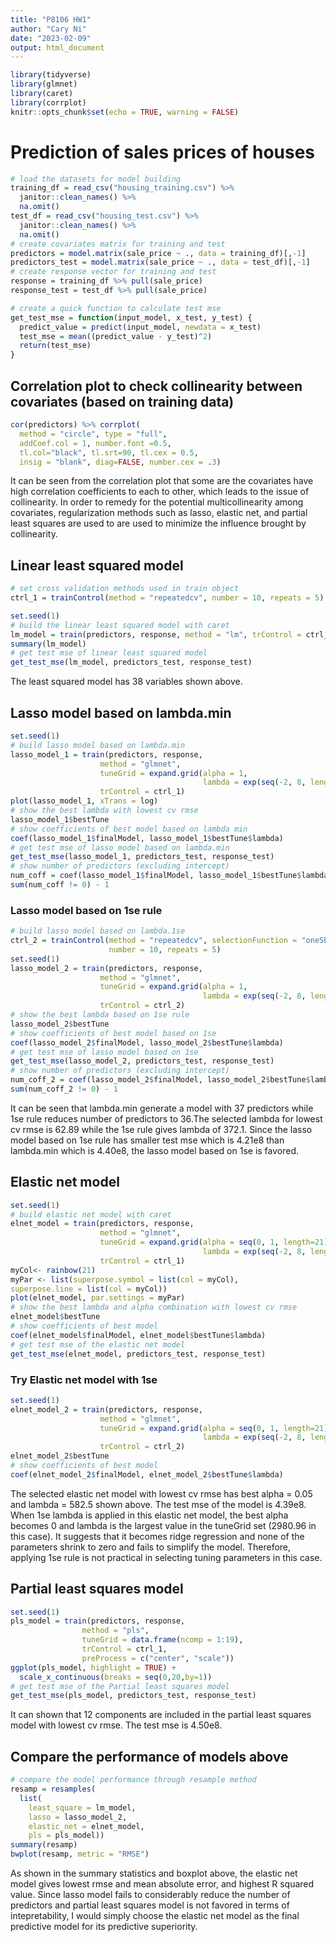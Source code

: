 ```yaml
---
title: "P8106 HW1"
author: "Cary Ni"
date: "2023-02-09"
output: html_document
---
```


```r
library(tidyverse)
library(glmnet)
library(caret)
library(corrplot)
knitr::opts_chunk$set(echo = TRUE, warning = FALSE)
```

# Prediction of sales prices of houses

```r
# load the datasets for model building
training_df = read_csv("housing_training.csv") %>% 
  janitor::clean_names() %>% 
  na.omit()
test_df = read_csv("housing_test.csv") %>% 
  janitor::clean_names() %>% 
  na.omit()
# create covariates matrix for training and test
predictors = model.matrix(sale_price ~ ., data = training_df)[,-1]
predictors_test = model.matrix(sale_price ~ ., data = test_df)[,-1]
# create response vector for training and test
response = training_df %>% pull(sale_price)
response_test = test_df %>% pull(sale_price)

# create a quick function to calculate test mse
get_test_mse = function(input_model, x_test, y_test) {
  predict_value = predict(input_model, newdata = x_test)
  test_mse = mean((predict_value - y_test)^2)
  return(test_mse)
}
```

## Correlation plot to check collinearity between covariates (based on training data)

```r
cor(predictors) %>% corrplot(
  method = "circle", type = "full", 
  addCoef.col = 1, number.font =0.5,
  tl.col="black", tl.srt=90, tl.cex = 0.5,
  insig = "blank", diag=FALSE, number.cex = .3)
```

It can be seen from the correlation plot that some are the covariates have high correlation coefficients to each to other, which leads to the issue of collinearity. In order to remedy for the potential multicollinearity among  covariates, regularization methods such as lasso, elastic net, and partial least squares are used to are used to minimize the influence brought by collinearity.

## Linear least squared model

```r
# set cross validation methods used in train object
ctrl_1 = trainControl(method = "repeatedcv", number = 10, repeats = 5)

set.seed(1)
# build the linear least squared model with caret
lm_model = train(predictors, response, method = "lm", trControl = ctrl_1)
summary(lm_model)
# get test mse of linear least squared model
get_test_mse(lm_model, predictors_test, response_test)
```

The least squared model has 38 variables shown above. 

## Lasso model based on lambda.min

```r
set.seed(1)
# build lasso model based on lambda.min
lasso_model_1 = train(predictors, response, 
                    method = "glmnet",
                    tuneGrid = expand.grid(alpha = 1,
                                           lambda = exp(seq(-2, 8, length=100))),
                    trControl = ctrl_1)
plot(lasso_model_1, xTrans = log)
# show the best lambda with lowest cv rmse
lasso_model_1$bestTune
# show coefficients of best model based on lambda min
coef(lasso_model_1$finalModel, lasso_model_1$bestTune$lambda)
# get test mse of lasso model based on lambda.min
get_test_mse(lasso_model_1, predictors_test, response_test)
# show number of predictors (excluding intercept)
num_coff = coef(lasso_model_1$finalModel, lasso_model_1$bestTune$lambda) 
sum(num_coff != 0) - 1
```

### Lasso model based on 1se rule

```r
# build lasso model based on lambda.1se
ctrl_2 = trainControl(method = "repeatedcv", selectionFunction = "oneSE",
                      number = 10, repeats = 5)
set.seed(1)
lasso_model_2 = train(predictors, response, 
                    method = "glmnet",
                    tuneGrid = expand.grid(alpha = 1,
                                           lambda = exp(seq(-2, 8, length=100))),
                    trControl = ctrl_2)
# show the best lambda based on 1se rule
lasso_model_2$bestTune
# show coefficients of best model based on 1se
coef(lasso_model_2$finalModel, lasso_model_2$bestTune$lambda)
# get test mse of lasso model based on 1se
get_test_mse(lasso_model_2, predictors_test, response_test)
# show number of predictors (excluding intercept)
num_coff_2 = coef(lasso_model_2$finalModel, lasso_model_2$bestTune$lambda) 
sum(num_coff_2 != 0) - 1
```

It can be seen that lambda.min generate a model with 37 predictors while 1se rule reduces number of predictors to 36.The selected lambda for lowest cv rmse is 62.89 while the 1se rule gives lambda of 372.1. Since the lasso model based on 1se rule has smaller test mse which is 4.21e8 than lambda.min which is 4.40e8, the lasso model based on 1se is favored. 

## Elastic net model

```r
set.seed(1)
# build elastic net model with caret
elnet_model = train(predictors, response, 
                    method = "glmnet",
                    tuneGrid = expand.grid(alpha = seq(0, 1, length=21),
                                           lambda = exp(seq(-2, 8, length=50))),
                    trControl = ctrl_1)
myCol<- rainbow(21)
myPar <- list(superpose.symbol = list(col = myCol),
superpose.line = list(col = myCol))
plot(elnet_model, par.settings = myPar)
# show the best lambda and alpha combination with lowest cv rmse
elnet_model$bestTune
# show coefficients of best model
coef(elnet_model$finalModel, elnet_model$bestTune$lambda)
# get test mse of the elastic net model
get_test_mse(elnet_model, predictors_test, response_test)
```

### Try Elastic net model with 1se

```r
set.seed(1)
elnet_model_2 = train(predictors, response, 
                    method = "glmnet",
                    tuneGrid = expand.grid(alpha = seq(0, 1, length=21),
                                           lambda = exp(seq(-2, 8, length=50))),
                    trControl = ctrl_2)
elnet_model_2$bestTune
# show coefficients of best model
coef(elnet_model_2$finalModel, elnet_model_2$bestTune$lambda)
```

The selected elastic net model with lowest cv rmse has best alpha = 0.05 and lambda = 582.5 shown above. The test mse of the model is 4.39e8. When 1se lambda is applied in this elastic net model, the best alpha becomes 0 and lambda is the largest value in the tuneGrid set (2980.96 in this case). It suggests that it becomes ridge regression and none of the parameters shrink to zero and fails to simplify the model. Therefore, applying 1se rule is not practical in selecting tuning parameters in this case. 

## Partial least squares model

```r
set.seed(1)
pls_model = train(predictors, response,
                method = "pls",
                tuneGrid = data.frame(ncomp = 1:19),
                trControl = ctrl_1,
                preProcess = c("center", "scale"))
ggplot(pls_model, highlight = TRUE) + 
  scale_x_continuous(breaks = seq(0,20,by=1))
# get test mse of the Partial least squares model
get_test_mse(pls_model, predictors_test, response_test)
```

It can shown that 12 components are included in the partial least squares model with lowest cv rmse. The test mse is 4.50e8.

## Compare the performance of models above

```r
# compare the model performance through resample method
resamp = resamples(
  list(
    least_square = lm_model,
    lasso = lasso_model_2,
    elastic_net = elnet_model,
    pls = pls_model))
summary(resamp)
bwplot(resamp, metric = "RMSE")
```

As shown in the summary statistics and boxplot above, the elastic net model gives lowest rmse and mean absolute error, and highest R squared value. Since lasso model fails to considerably reduce the number of predictors and partial least squares model is not favored in terms of intepretability, I would simply choose the elastic net model as the final predictive model for its predictive superiority. 
